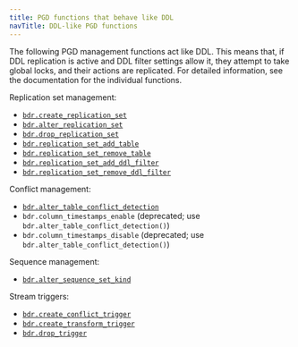 ```yaml
---
title: PGD functions that behave like DDL
navTitle: DDL-like PGD functions
---
```


The following PGD management functions act like DDL. This means that, if DDL
replication is active and DDL filter settings allow it, they
attempt to take global locks, and their actions are replicated. For detailed
information, see the documentation for the individual functions.

Replication set management:

-   [`bdr.create_replication_set`](/pgd/latest/reference/tables-views-functions/repsets-management#bdrcreate_replication_set)
-   [`bdr.alter_replication_set`](/pgd/latest/reference/tables-views-functions/repsets-management#bdralter_replication_set)
-   [`bdr.drop_replication_set`](/pgd/latest/reference/tables-views-functions/repsets-management#bdrdrop_replication_set)
-   [`bdr.replication_set_add_table`](/pgd/latest/reference/tables-views-functions/repsets-membership#bdrreplication_set_add_table)
-   [`bdr.replication_set_remove_table`](/pgd/latest/reference/tables-views-functions/repsets-membership#bdrreplication_set_remove_table)
-   [`bdr.replication_set_add_ddl_filter`](/pgd/latest/reference/tables-views-functions/repsets-ddl-filtering#bdrreplication_set_add_ddl_filter)
-   [`bdr.replication_set_remove_ddl_filter`](/pgd/latest/reference/tables-views-functions/repsets-ddl-filtering#bdrreplication_set_remove_ddl_filter)

Conflict management:

-   [`bdr.alter_table_conflict_detection`](../reference/conflict_functions/#bdralter_table_conflict_detection)
-   `bdr.column_timestamps_enable` (deprecated; use `bdr.alter_table_conflict_detection()`)
-   `bdr.column_timestamps_disable` (deprecated; use `bdr.alter_table_conflict_detection()`)

Sequence management:

-   [`bdr.alter_sequence_set_kind`](/pgd/latest/reference/tables-views-functions/sequences#bdralter_sequence_set_kind)

Stream triggers:

-   [`bdr.create_conflict_trigger`](/pgd/latest/reference/tables-views-functions/streamtriggers/interfaces#bdrcreate_conflict_trigger)
-   [`bdr.create_transform_trigger`](/pgd/latest/reference/tables-views-functions/streamtriggers/interfaces#bdrcreate_transform_trigger)
-   [`bdr.drop_trigger`](/pgd/latest/reference/tables-views-functions/streamtriggers/interfaces#bdrdrop_trigger)
